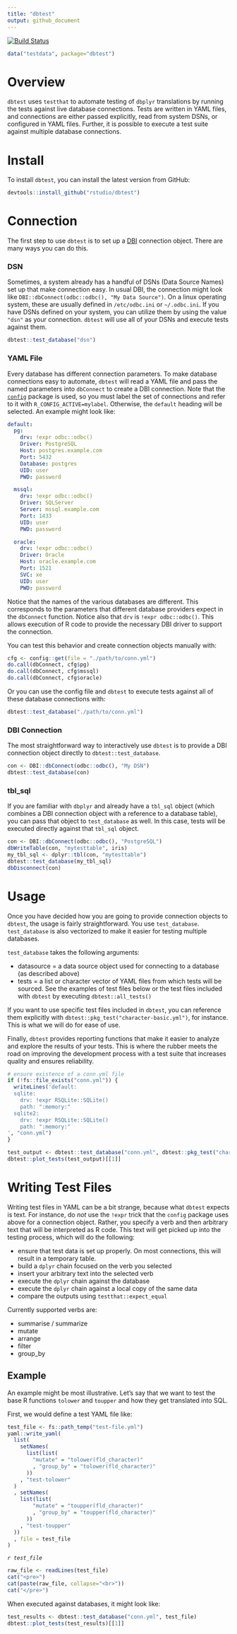 ```yaml
---
title: "dbtest"
output: github_document
---
```


[![Build Status](https://travis-ci.org/rstudio/dbtest.svg?branch=master)](https://travis-ci.org/rstudio/dbtest)

```r
data("testdata", package="dbtest")
```

# Overview

`dbtest` uses `testthat` to automate testing of `dbplyr` translations by running the tests against live database connections.  Tests are written in YAML files, and connections are either passed explicitly, read from system DSNs, or configured in YAML files.  Further, it is possible to execute a test suite against multiple database connections.

# Install

To install `dbtest`, you can install the latest version from GitHub:

```r
devtools::install_github("rstudio/dbtest")
```

# Connection

The first step to use `dbtest` is to set up a [DBI](http://dbi.r-dbi.org/) connection object.  There are many ways you can do this.

### DSN

Sometimes, a system already has a handful of DSNs (Data Source Names) set up that make connection easy.  In usual DBI, the connection might look like `DBI::dbConnect(odbc::odbc(), "My Data Source")`.  On a linux operating system, these are usually defined in `/etc/odbc.ini` or `~/.odbc.ini`.  If you have DSNs defined on your system, you can utilize them by using the value `"dsn"` as your connection.  `dbtest` will use all of your DSNs and execute tests against them.

```r
dbtest::test_database("dsn")
```

### YAML File

Every database has different connection parameters.  To make database connections easy to automate, `dbtest` will read a YAML file and pass the named parameters into `dbConnect` to create a DBI connection.  Note that the [`config`](https://github.com/rstudio/config) package is used, so you must label the set of connections and refer to it with `R_CONFIG_ACTIVE=mylabel`.  Otherwise, the `default` heading will be selected. An example might look like:

```yaml
default:
  pg:
    drv: !expr odbc::odbc()
    Driver: PostgreSQL
    Host: postgres.example.com
    Port: 5432
    Database: postgres
    UID: user
    PWD: password

  mssql:
    drv: !expr odbc::odbc()
    Driver: SQLServer
    Server: mssql.example.com
    Port: 1433
    UID: user
    PWD: password

  oracle:
    drv: !expr odbc::odbc()
    Driver: Oracle
    Host: oracle.example.com
    Port: 1521
    SVC: xe
    UID: user
    PWD: password
```

Notice that the names of the various databases are different.  This corresponds to the parameters that different database providers expect in the `dbConnect` function.  Notice also that `drv` is `!expr odbc::odbc()`.  This allows execution of R code to provide the necessary DBI driver to support the connection.

You can test this behavior and create connection objects manually with:
```r
cfg <- config::get(file = "./path/to/conn.yml")
do.call(dbConnect, cfg$pg)
do.call(dbConnect, cfg$mssql)
do.call(dbConnect, cfg$oracle)
```

Or you can use the config file and `dbtest` to execute tests against all of these database connections with:

```r
dbtest::test_database("./path/to/conn.yml")
```

### DBI Connection

The most straightforward way to interactively use `dbtest` is to provide a DBI connection object directly to `dbtest::test_database`.  

```r
con <- DBI::dbConnect(odbc::odbc(), "My DSN")
dbtest::test_database(con)
```

### tbl_sql

If you are familiar with `dbplyr` and already have a `tbl_sql` object (which combines a DBI connection object with a reference to a database table), you can pass that object to `test_database` as well.  In this case, tests will be executed directly against that `tbl_sql` object.

```r
con <- DBI::dbConnect(odbc::odbc(), "PostgreSQL")
dbWriteTable(con, "mytesttable", iris)
my_tbl_sql <- dplyr::tbl(con, "mytesttable")
dbtest::test_database(my_tbl_sql)
dbDisconnect(con)
```

# Usage

Once you have decided how you are going to provide connection objects to `dbtest`, the usage is fairly straightforward.  You use `test_database`.  `test_database` is also vectorized to make it easier for testing multiple databases.

`test_database` takes the following arguments:

* datasource = a data source object used for connecting to a database (as described above)
* tests = a list or character vector of YAML files from which tests will be sourced.  See the examples of test files below or the test files included with `dbtest` by executing `dbtest::all_tests()`

If you want to use specific test files included in `dbtest`, you can reference them explicitly with `dbtest::pkg_test("character-basic.yml")`, for instance.  This is what we will do for ease of use.

Finally, `dbtest` provides reporting functions that make it easier to analyze and explore the results of your tests.  This is where the rubber meets the road on improving the development process with a test suite that increases quality and ensures reliability.

```r
# ensure existence of a conn.yml file
if (!fs::file_exists("conn.yml")) {
  writeLines('default:
  sqlite:
    drv: !expr RSQLite::SQLite()
    path: ":memory:"
  sqlite2:
    drv: !expr RSQLite::SQLite()
    path: ":memory:"
', "conn.yml") 
}

```

```r
test_output <- dbtest::test_database("conn.yml", dbtest::pkg_test("character-basic.yml"))
dbtest::plot_tests(test_output)[[1]]
```

# Writing Test Files

Writing test files in YAML can be a bit strange, because what `dbtest` expects is text.  For instance, do _not_ use the `!expr` trick that the `config` package uses above for a connection object.  Rather, you specify a verb and then arbitrary text that will be interpreted as R code. This text will get picked up into the testing process, which will do the following:

* ensure that test data is set up properly.  On most connections, this will result in a temporary table.
* build a `dplyr` chain focused on the verb you selected
* insert your arbitrary text into the selected verb
* execute the `dplyr` chain against the database
* execute the `dplyr` chain against a local copy of the same data
* compare the outputs using `testthat::expect_equal`

Currently supported verbs are:

* summarise / summarize
* mutate
* arrange
* filter
* group_by

## Example

An example might be most illustrative.  Let's say that we want to test the base R functions `tolower` and `toupper` and how they get translated into SQL.  

First, we would define a test YAML file like:

```r
test_file <- fs::path_temp("test-file.yml")
yaml::write_yaml(
  list(
    setNames(
      list(list(
        "mutate" = "tolower(fld_character)"
        , "group_by" = "tolower(fld_character)"
      ))
    , "test-tolower"
  )
  , setNames(
    list(list(
        "mutate" = "toupper(fld_character)"
        , "group_by" = "toupper(fld_character)"
      ))
    , "test-toupper"
  ))
  , file = test_file
)
```

_`r test_file`_
```r
raw_file <- readLines(test_file)
cat("<pre>")
cat(paste(raw_file, collapse="<br>"))
cat("</pre>")
```

When executed against databases, it might look like:

```r
test_results <- dbtest::test_database("conn.yml", test_file)
dbtest::plot_tests(test_results)[[1]]
```
